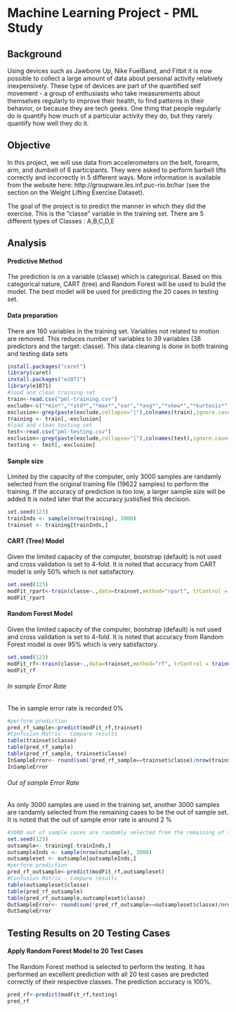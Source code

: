 Machine Learning Project - PML Study
========================================================
Background
----------
Using devices such as Jawbone Up, Nike FuelBand, and Fitbit it is now possible to collect a large amount of data about personal activity relatively inexpensively. These type of devices are part of the quantified self movement - a group of enthusiasts who take measurements about themselves regularly to improve their health, to find patterns in their behavior, or because they are tech geeks. One thing that people regularly do is quantify how much of a particular activity they do, but they rarely quantify how well they do it. 

Objective
---------
In this project, we will use data from accelerometers on the belt, forearm, arm, and dumbell of 6 participants. They were asked to perform barbell lifts correctly and incorrectly in 5 different ways. More information is available from the website here: http://groupware.les.inf.puc-rio.br/har (see the section on the Weight Lifting Exercise Dataset).  

The goal of the project is to predict the manner in which they did the exercise. This is the "classe" variable in the training set. There are 5 different types of Classes : A,B,C,D,E

Analysis
--------

#### Predictive Method

The prediction is on a variable (classe) which is categorical.  Based on this categorical nature, CART (tree) and Random Forest will be used to build the model. The best model will be used for predicting the 20 cases in testing set.

#### Data preparation
There are 160 variables in the training set. Variables not related to motion are removed. This reduces number of variables to 39 variables (38 predictors and the target: classe).  This data cleaning is done in both training and testing data sets

```r
install.packages("caret")
library(caret)
install.packages("e1071")
library(e1071)
#load and clean training set
train<-read.csv("pml-training.csv")
exclude<-c("*min*","*std*","*max*","var","*avg*","*skew*","*kurtosis*","*amplitude*","*total*","*name*","X")
exclusion<-grep(paste(exclude,collapse="|"),colnames(train),ignore.case=F, value=F)
training <- train[,-exclusion]
#load and clean testing set
test<-read.csv("pml-testing.csv")
exclusion<-grep(paste(exclude,collapse="|"),colnames(test),ignore.case=F, value=F)
testing <- test[,-exclusion]
```

#### Sample size
Limited by the capacity of the computer, only 3000 samples are randamly selected from the original training file (19622 samples) to perform the training. If the accuracy of prediction is too low, a larger sample size will be added It is noted later that the accuracy justisfied this decision.

```r
set.seed(123)
trainInds <- sample(nrow(training), 3000)
trainset <- training[trainInds,]
```

#### CART (Tree) Model
Given the limited capacity of the computer,  bootstrap (default) is not used and cross validation is set to 4-fold.  It is noted that accuracy from CART model is only 50% which is not satisfactory.


```r
set.seed(123)
modFit_rpart<-train(classe~.,data=trainset,method="rpart", trControl = trainControl(method = "cv", number = 4))
modFit_rpart
```

#### Random Forest Model

Given the limited capacity of the computer,  bootstrap (default) is not used and cross validation is set to 4-fold.  It is noted that accuracy from Random Forest model is over 95% which is very satisfactory.

```r
set.seed(123)
modFit_rf<-train(classe~.,data=trainset,method="rf", trControl = trainControl(method = "cv", number = 4))
modFit_rf
```

###### In sample Error Rate
The in sample error rate is recorded 0%
```r
#perform prediction
pred_rf_sample<-predict(modFit_rf,trainset)
#Confusion Matrix - Compare results
table(trainset$classe)
table(pred_rf_sample)
table(pred_rf_sample, trainset$classe)
InSampleError<- round(sum(!pred_rf_sample==trainset$classe)/nrow(trainset),2)
InSampleError
```

###### Out of sample Error Rate
As only 3000 samples are used in the training set, another 3000 samples are randamly selected from the remaining cases to be the out of sample set. It is noted that the out of sample error rate is around 2 %

```r
#3000 out of sample cases are randomly selected from the remaining of the training set
set.seed(123)
outsample<- training[-trainInds,]
outsampleInds <- sample(nrow(outsample), 3000)
outsampleset <- outsample[outsampleInds,]
#perform prediction
pred_rf_outsample<-predict(modFit_rf,outsampleset)
#Confusion Matrix - Compare results
table(outsampleset$classe)
table(pred_rf_outsample)
table(pred_rf_outsample,outsampleset$classe)
OutSampleError<- round(sum(!pred_rf_outsample==outsampleset$classe)/nrow(outsampleset),2)
OutSampleError
```

Testing Results on 20 Testing Cases
---------------
#### Apply Random Forest Model to 20 Test Cases

The Random Forest method is selected to perform the testing. It has performed an excellent prediction with all 20 test cases are predicted correctly of their respective classes. The prediction accuracy is 100%.

```r
pred_rf<-predict(modFit_rf,testing)
pred_rf
```
